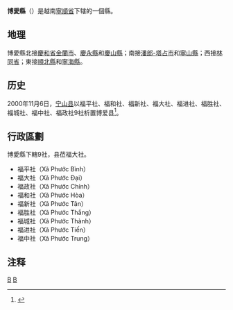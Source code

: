 {{主条目消歧义|'''博爱县'''亦可指[[中华人民共和国|中华人民共和国]][[河南省|河南省]][[焦作市|焦作市]]下辖的一个县，请参见：'''[[博爱县|博爱县]]'''。}}
{{Infobox Settlement
|name                   = 博爱县
|settlement_type        = 县
|official_name          = 
|other_name             = 
|native_name            = {{lang|vi|Huyện Bác Ái}}
|nickname               = 
|motto                  = 
|image_skyline          = Phước Bình, Bác Ái, Ninh Thuận, Vietnam - panoramio.jpg
|imagesize              = 
|image_caption          = 
|image_flag             = 
|flag_size              = 
|image_seal             = 
|seal_size              = 
|image_shield           = 
|shield_size            = 
|image_blank_emblem     = 
|blank_emblem_size      = 
|image_map              = {{Infobox mapframe|frame-width=250|zoom=10}}
|mapsize                = 
|map_caption            = 
|image_map1             = 
|mapsize1               = 
|map_caption1           = 
|pushpin_map            = Vietnam
|pushpin_label_position = bottom
|pushpin_map_caption    = 
|pushpin_map1           = 
|pushpin_label_position1= 
|pushpin_map_caption1   = 
|subdivision_type       = 国家
|subdivision_name       = {{flag|Vietnam}}
|subdivision_type1      = [[越南行政区划|省]]
|subdivision_name1      = [[宁顺省|宁顺省]]
|subdivision_type2      = 行政区划
|subdivision_name2      = 9社
|subdivision_type3      = 
|subdivision_name3      = 
|seat_type              = 县莅
|seat                   = {{link-vi|福大社|Phước Đại}}
|government_type        = 
|leader_title           = 
|leader_name            = 
|leader_title1          = 
|leader_name1           = 
|established_title      = 
|established_date       = 
|area_magnitude         = 
|unit_pref              = 
|area_footnotes         = 
|area_total_km2         = 1027
|area_land_km2          = 
|area_water_km2         = 
|area_water_percent     = 
|area_urban_km2         = 
|area_metro_km2         = 
|population_as_of       = 2017年
|population_footnotes   = 
|population_note        = 
|population_total       = 27204
|population_density_km2 = auto
|population_metro             = 
|population_density_metro_km2 = 
|population_urban             = 
|population_density_urban_km2 = 
|timezone               = [[越南标准时间|越南标准时间]]
|utc_offset             = +7
|elevation_footnotes    = 
|elevation_m            = 
|coor_type              = 
|coordinates            = 
|postal_code_type       = 
|postal_code            = 
|area_code              = 
|website                = [http://bacai.ninhthuan.gov.vn/portal/Pages/default.aspx 博爱县电子信息门户网站]
|footnotes              = 
}}
'''博愛縣'''（{{vie|v=Huyện Bác Ái}}）是越南[[寧順省|寧順省]]下辖的一個縣。

==地理==
博愛縣北接[[慶和省|慶和省]][[金蘭市|金蘭市]]、[[慶永縣|慶永縣]]和[[慶山縣|慶山縣]]；南接[[潘郎-塔占市|潘郎-塔占市]]和[[寧山縣|寧山縣]]；西接[[林同省|林同省]]；東接[[順北縣|順北縣]]和[[寧海縣_(越南)|寧海縣]]。

==历史==
2000年11月6日，[[宁山县|宁山县]]以福平社、福和社、福新社、福大社、福进社、福胜社、福城社、福中社、福政社9社析置博爱县<ref>{{Cite web |url=https://thuvienphapluat.vn/van-ban/Bat-dong-san/Nghi-dinh-65-2000-ND-CP-dieu-chinh-dia-gioi-hanh-chinh-huyen-Ninh-Son-de-tai-lap-huyen-Bac-ai-tinh-Ninh-Thuan-8172.aspx |title=Nghị định 65/2000/NĐ-CP về việc điều chỉnh địa giới hành chính huyện Ninh Sơn để tái lập huyện Bác ái tỉnh Ninh Thuận |access-date=2020-02-27 |archive-date=2021-02-08 |archive-url=https://web.archive.org/web/20210208012024/https://thuvienphapluat.vn/van-ban/Bat-dong-san/Nghi-dinh-65-2000-ND-CP-dieu-chinh-dia-gioi-hanh-chinh-huyen-Ninh-Son-de-tai-lap-huyen-Bac-ai-tinh-Ninh-Thuan-8172.aspx |dead-url=no }}</ref>。

==行政區劃==
博愛縣下轄9社，县莅福大社。
*福平社（Xã Phước Bình）
*福大社（Xã Phước Đại）
*福政社（Xã Phước Chính）
*福和社（Xã Phước Hòa）
*福新社（Xã Phước Tân）
*福胜社（Xã Phước Thắng）
*福城社（Xã Phước Thành）
*福进社（Xã Phước Tiến）
*福中社（Xã Phước Trung）

==注释==
{{reflist}}
{{寧順省行政區劃}}
{{越南南中部之县市镇区域划分}}

[[Category:寧順省|B]]
[[Category:越南县份|B]]